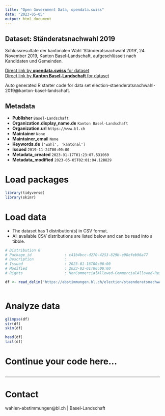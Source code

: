 ```yaml
---
title: "Open Government Data, opendata.swiss"
date: "2023-05-05"
output: html_document
---
```


## Dataset: Ständeratsnachwahl 2019

Schlussresultate der kantonalen Wahl 'Ständeratsnachwahl 2019', 24. November 2019, Kanton Basel-Landschaft, aufgeschlüsselt nach Kandidaten und Gemeinden.

[Direct link by **opendata.swiss** for dataset](https://opendata.swiss/de/dataset/standeratsnachwahl-2019)<br>
[Direct link by **Kanton Basel-Landschaft** for dataset](https://abstimmungen.bl.ch/election/staenderatsnachwahl-2019/data)

Auto generated R starter code for data set election-staenderatsnachwahl-2019@kanton-basel-landschaft.

## Metadata

- **Publisher** `Basel-Landschaft`
- **Organization.display_name.de** `Kanton Basel-Landschaft`
- **Organization.url** `https://www.bl.ch`
- **Maintainer** `None`
- **Maintainer_email** `None`
- **Keywords.de** `['wahl', 'kantonal']`
- **Issued** `2019-11-24T00:00:00`
- **Metadata_created** `2023-01-17T01:23:07.531069`
- **Metadata_modified** `2023-05-05T02:01:04.128829`


# Load packages

```r

library(tidyverse)
library(skimr)

```

# Load data

-   The dataset has 1 distribution(s) in CSV format.
-   All available CSV distributions are listed below and can be read into a tibble.

```r

# Distribution 0
# Package_id               : c41b4bcc-d270-4253-829b-e98efeb96a77
# Description              : 
# Issued                   : 2023-01-16T00:00:00
# Modified                 : 2023-02-01T00:00:00
# Rights                   : NonCommercialAllowed-CommercialAllowed-ReferenceRequired

df <- read_delim('https://abstimmungen.bl.ch/election/staenderatsnachwahl-2019/data-csv')



```

# Analyze data

```r

glimpse(df)
str(df)
skim(df)

head(df)
tail(df)

```

# Continue your code here...

```r

```

------------------------------------------------------------------------

# Contact

wahlen-abstimmungen@bl.ch | Basel-Landschaft
